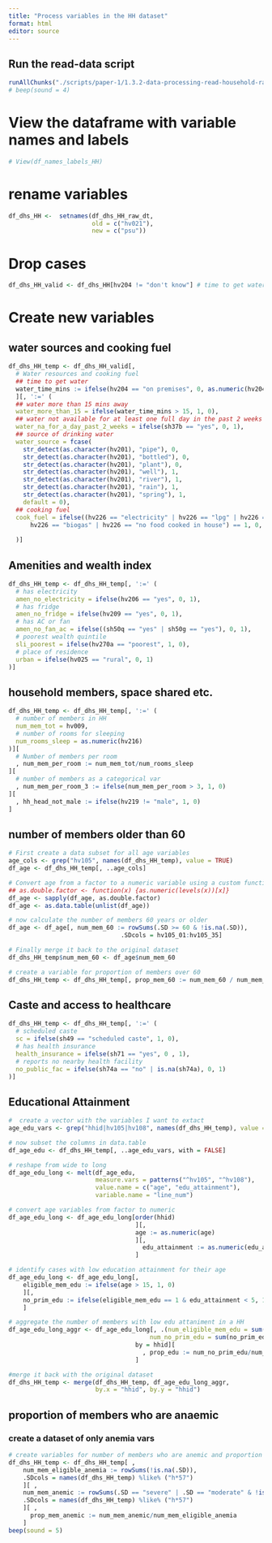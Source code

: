 ```yaml
---
title: "Process variables in the HH dataset"
format: html
editor: source
---
```


## Run the read-data script
```r
runAllChunks("./scripts/paper-1/1.3.2-data-processing-read-household-raw-data.qmd")
# beep(sound = 4)
```

# View the dataframe with variable names and labels
```r
# View(df_names_labels_HH)
```

# rename variables
```r
df_dhs_HH <-  setnames(df_dhs_HH_raw_dt,
                       old = c("hv021"),
                       new = c("psu"))
```

# Drop cases
```r
df_dhs_HH_valid <- df_dhs_HH[hv204 != "don't know"] # time to get water: 480 cases dropped
```

# Create new variables

## water sources and cooking fuel

```r
df_dhs_HH_temp <- df_dhs_HH_valid[, 
  # Water resources and cooking fuel                                 
  ## time to get water
  water_time_mins := ifelse(hv204 == "on premises", 0, as.numeric(hv204))
  ][, ':=' (
  ## water more than 15 mins away  
  water_more_than_15 = ifelse(water_time_mins > 15, 1, 0),  
  ## water not available for at least one full day in the past 2 weeks
  water_na_for_a_day_past_2_weeks = ifelse(sh37b == "yes", 0, 1),
  ## source of drinking water
  water_source = fcase(
    str_detect(as.character(hv201), "pipe"), 0,
    str_detect(as.character(hv201), "bottled"), 0,
    str_detect(as.character(hv201), "plant"), 0,
    str_detect(as.character(hv201), "well"), 1,
    str_detect(as.character(hv201), "river"), 1,
    str_detect(as.character(hv201), "rain"), 1,
    str_detect(as.character(hv201), "spring"), 1,
    default = 0),
  ## cooking fuel
  cook_fuel = ifelse((hv226 == "electricity" | hv226 == "lpg" | hv226 == "natural gas" | 
      hv226 == "biogas" | hv226 == "no food cooked in house") == 1, 0, 1)
  
  )]
```
## Amenities and wealth index
```r
df_dhs_HH_temp <- df_dhs_HH_temp[, ':=' (
  # has electricity
  amen_no_electricity = ifelse(hv206 == "yes", 0, 1),
  # has fridge
  amen_no_fridge = ifelse(hv209 == "yes", 0, 1),
  # has AC or fan
  amen_no_fan_ac = ifelse((sh50q == "yes" | sh50g == "yes"), 0, 1),
  # poorest wealth quintile
  sli_poorest = ifelse(hv270a == "poorest", 1, 0),
  # place of residence 
  urban = ifelse(hv025 == "rural", 0, 1) 
)]
```


## household members, space shared etc.
```r
df_dhs_HH_temp <- df_dhs_HH_temp[, ':=' (
  # number of members in HH
  num_mem_tot = hv009,
  # number of rooms for sleeping
  num_rooms_sleep = as.numeric(hv216)
)][
  # Number of members per room
  , num_mem_per_room := num_mem_tot/num_rooms_sleep
][
  # number of members as a categorical var
  , num_mem_per_room_3 := ifelse(num_mem_per_room > 3, 1, 0)
][
  , hh_head_not_male := ifelse(hv219 != "male", 1, 0)
]
```

## number of members older than 60
```r
# First create a data subset for all age variables
age_cols <- grep("hv105", names(df_dhs_HH_temp), value = TRUE)
df_age <- df_dhs_HH_temp[, ..age_cols]

# Convert age from a factor to a numeric variable using a custom function
## as.double.factor <- function(x) {as.numeric(levels(x))[x]}
df_age <- sapply(df_age, as.double.factor)
df_age <- as.data.table(unlist(df_age))

# now calculate the number of members 60 years or older
df_age <- df_age[, num_mem_60 := rowSums(.SD >= 60 & !is.na(.SD)), 
                               .SDcols = hv105_01:hv105_35]

# Finally merge it back to the original dataset
df_dhs_HH_temp$num_mem_60 <- df_age$num_mem_60

# create a variable for proportion of members over 60
df_dhs_HH_temp <- df_dhs_HH_temp[, prop_mem_60 := num_mem_60 / num_mem_tot]

```


## Caste and access to healthcare
```r
df_dhs_HH_temp <- df_dhs_HH_temp[, ':=' (
  # scheduled caste
  sc = ifelse(sh49 == "scheduled caste", 1, 0),
  # has health insurance
  health_insurance = ifelse(sh71 == "yes", 0 , 1),
  # reports no nearby health facility
  no_public_fac = ifelse(sh74a == "no" | is.na(sh74a), 0, 1)
)]
```


## Educational Attainment

```r
#  create a vector with the variables I want to extact
age_edu_vars <- grep("hhid|hv105|hv108", names(df_dhs_HH_temp), value = T)

# now subset the columns in data.table
df_age_edu <- df_dhs_HH_temp[, ..age_edu_vars, with = FALSE]

# reshape from wide to long
df_age_edu_long <- melt(df_age_edu, 
                        measure.vars = patterns("^hv105", "^hv108"),
                        value.name = c("age", "edu_attainment"),
                        variable.name = "line_num")

# convert age variables from factor to numeric
df_age_edu_long <- df_age_edu_long[order(hhid)
                                   ][, 
                                   age := as.numeric(age)
                                   ][,
                                     edu_attainment := as.numeric(edu_attainment)
                                   ]

# identify cases with low education attainment for their age
df_age_edu_long <- df_age_edu_long[, 
    eligible_mem_edu := ifelse(age > 15, 1, 0)
    ][, 
    no_prim_edu := ifelse(eligible_mem_edu == 1 & edu_attainment < 5, 1, 0)
    ]

# aggregate the number of members with low edu attaniment in a HH
df_age_edu_long_aggr <- df_age_edu_long[, .(num_eligible_mem_edu = sum(eligible_mem_edu, na.rm = T), 
                                       num_no_prim_edu = sum(no_prim_edu, na.rm = T)),
                                   by = hhid][
                                     , prop_edu := num_no_prim_edu/num_eligible_mem_edu
                                   ]

#merge it back with the original dataset
df_dhs_HH_temp <- merge(df_dhs_HH_temp, df_age_edu_long_aggr,
                        by.x = "hhid", by.y = "hhid")


```

## proportion of members who are anaemic
### create a dataset of only anemia vars
```r

# create variables for number of members who are anemic and proportion of anemic people
df_dhs_HH_temp <- df_dhs_HH_temp[ , 
    num_mem_eligible_anemia := rowSums(!is.na(.SD)), 
    .SDcols = names(df_dhs_HH_temp) %like% ("h*57")
    ][ , 
    num_mem_anemic := rowSums(.SD == "severe" | .SD == "moderate" & !is.na(.SD)), 
    .SDcols = names(df_dhs_HH_temp) %like% ("h*57")
    ][ ,
      prop_mem_anemic := num_mem_anemic/num_mem_eligible_anemia
    ]
beep(sound = 5)
```

